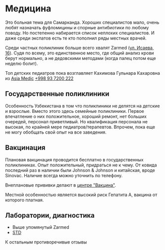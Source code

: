 # Медицина

Это больная тема для Самарканда. Хороших специалистов мало, очень любят
назначать фуфломицины и спорные антибиотики по любому поводу. Но постепенно
набирается список неплохих специалистов. И даже среди экспатов есть те кто
пополнил ряды местных врачей.

Среди частных поликлиник больше всего хвалят Zarmed
([ул. Исаева, 16](https://yandex.uz/maps/org/13540443235)). Судя по всему, это
единственное место, где общий анализ крови берут нормально, а не дедовскими
методами (когда палец потом еще неделю болит).

Топ детских педиатров пока возглавляет Кахимова Гульнара Кахаровна из
[Asia Medic](https://yandex.uz/maps/org/azia_medik/173357161088/)
[+998 93 7200 222](tel:+998937200222)

## Государственные поликлиники

Особенность Узбекистана в том что поликлиники не делятся на детские и взрослые.
Вместо этого здесь семейные поликлиники. Первое впечатление о них положительное,
хороший ремонт, нет больших очередей, персонал приветливый. Но квалификация
персонала не высокая, по крайней мере педиатров/терапевтов. Впрочем, пока еще не
могу обобщать свой опыт на все заведения.

## Вакцинация

Плановая вакцинация проводится бесплатно в государственных поликлиниках. Опыт
положительный, придраться не к чему. От ковида последний раз в наличии были
Johnson & Johnson и китайская, вроде Sinovac. Наличие всегда можно уточнить по
телефону.

Внеплановые прививки делают в
[центре "Вакцина"](https://yandex.uz/navi/org/147440342790).

Местной особенностью является высокий риск Гепатита А, вакцина от которого
платная.

## Лаборатории, диагностика

- Выше упомянутый Zarmed
- [STD](https://yandex.uz/maps/org/100548269624)

К остальным противоречивые отзывы
